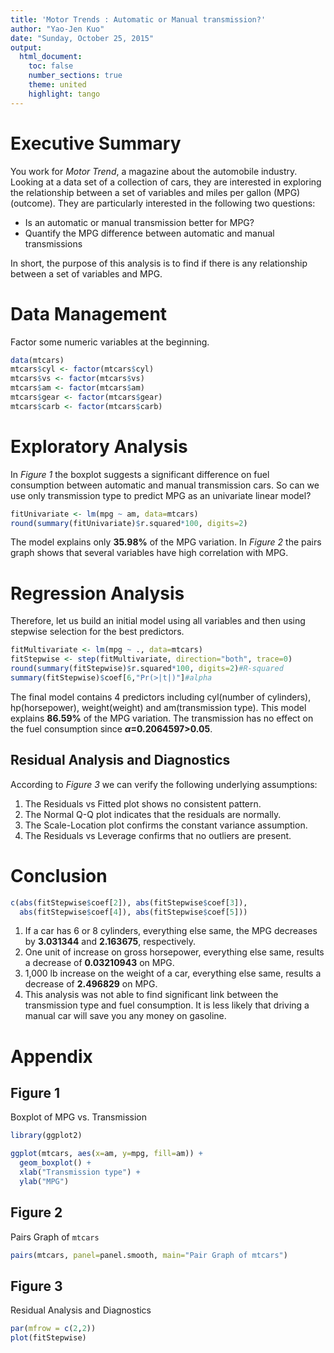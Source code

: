 ```yaml
---
title: 'Motor Trends : Automatic or Manual transmission?'
author: "Yao-Jen Kuo"
date: "Sunday, October 25, 2015"
output:
  html_document:
    toc: false
    number_sections: true
    theme: united
    highlight: tango
---
```


# Executive Summary

You work for *Motor Trend*, a magazine about the automobile industry. Looking at a data set of a collection of cars, they are interested in exploring the relationship between a set of variables and miles per gallon (MPG) (outcome). They are particularly interested in the following two questions:

* Is an automatic or manual transmission better for MPG?
* Quantify the MPG difference between automatic and manual transmissions

In short, the purpose of this analysis is to find if there is any relationship between a set of variables and MPG.

# Data Management

Factor some numeric variables at the beginning.

```r
data(mtcars)
mtcars$cyl <- factor(mtcars$cyl)
mtcars$vs <- factor(mtcars$vs)
mtcars$am <- factor(mtcars$am)
mtcars$gear <- factor(mtcars$gear)
mtcars$carb <- factor(mtcars$carb)
```

# Exploratory Analysis

In *Figure 1* the boxplot suggests a significant difference on fuel consumption between automatic and manual transmission cars. So can we use only transmission type to predict MPG as an univariate linear model?

```r
fitUnivariate <- lm(mpg ~ am, data=mtcars)
round(summary(fitUnivariate)$r.squared*100, digits=2)
```

The model explains only **35.98%** of the MPG variation. In *Figure 2* the pairs graph shows that several variables have high correlation with MPG.

# Regression Analysis

Therefore, let us build an initial model using all variables and then using stepwise selection for the best predictors.

```r
fitMultivariate <- lm(mpg ~ ., data=mtcars)
fitStepwise <- step(fitMultivariate, direction="both", trace=0)
round(summary(fitStepwise)$r.squared*100, digits=2)#R-squared
summary(fitStepwise)$coef[6,"Pr(>|t|)"]#alpha
```

The final model contains 4 predictors including cyl(number of cylinders), hp(horsepower), weight(weight) and am(transmission type). This model explains **86.59%** of the MPG variation. The transmission has no effect on the fuel consumption since **$\alpha$=0.2064597>0.05**.

## Residual Analysis and Diagnostics

According to *Figure 3* we can verify the following underlying assumptions:

1. The Residuals vs Fitted plot shows no consistent pattern.
2. The Normal Q-Q plot indicates that the residuals are normally.
3. The Scale-Location plot confirms the constant variance assumption.
4. The Residuals vs Leverage confirms that no outliers are present.

# Conclusion

```r
c(abs(fitStepwise$coef[2]), abs(fitStepwise$coef[3]), 
  abs(fitStepwise$coef[4]), abs(fitStepwise$coef[5]))
```

1. If a car has 6 or 8 cylinders, everything else same, the MPG decreases by **3.031344** and **2.163675**, respectively.
2. One unit of increase on gross horsepower, everything else same, results a decrease of **0.03210943** on MPG.
3. 1,000 lb increase on the weight of a car, everything else same, results a decrease of **2.496829** on MPG.
4. This analysis was not able to find significant link between the transmission type and fuel consumption. It is less likely that driving a manual car will save you any money on gasoline.

# Appendix

## Figure 1

Boxplot of MPG vs. Transmission

```r
library(ggplot2)
```

```r
ggplot(mtcars, aes(x=am, y=mpg, fill=am)) +
  geom_boxplot() +
  xlab("Transmission type") +
  ylab("MPG")
```

## Figure 2

Pairs Graph of `mtcars`

```r
pairs(mtcars, panel=panel.smooth, main="Pair Graph of mtcars")
```

## Figure 3

Residual Analysis and Diagnostics

```r
par(mfrow = c(2,2))
plot(fitStepwise)
```